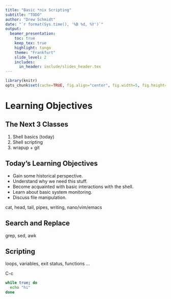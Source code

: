 ```yaml
---
title: "Basic *nix Scripting"
subtitle: "TODO"
author: "Drew Schmidt"
date: "`r format(Sys.time(), '%B %d, %Y')`"
output:
  beamer_presentation:
    toc: true
    keep_tex: true
    highlight: tango
    theme: "Frankfurt"
    slide_level: 2
    includes:
      in_header: include/slides_header.tex
---
```


```r
library(knitr)
opts_chunk$set(cache=TRUE, fig.align="center", fig.width=5, fig.height=3)
```


# Learning Objectives

## The Next 3 Classes
1. Shell basics (today)
2. Shell scripting
3. wrapup + git

## Today's Learning Objectives
* Gain some historical perspective.
* Understand why we need this stuff.
* Become acquainted with basic interactions with the shell.
* Learn about basic system monitoring.
* Discuss file manipulation.








cat, head, tail, pipes, writing, nano/vim/emacs

## Search and Replace

grep, sed, awk

## Scripting

loops, variables, exit status, functions ...

C-c 

```bash
while true; do
  echo "hi"
done
```





